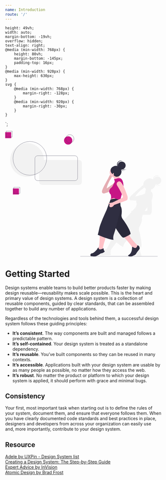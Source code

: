```yaml
---
name: Introduction
route: '/'
---
```


    height: 49vh;
    width: auto;
    margin-bottom: -19vh;
    overflow: hidden;
    text-align: right;
    @media (min-width: 768px) {
        height: 80vh;
        margin-bottom: -145px;
        padding-top: 16px;
    }
    @media (min-width: 920px) {
        max-height: 630px;
    }
    svg {
        @media (min-width: 768px) {
            margin-right: -128px;
        }
        @media (min-width: 920px) {
            margin-right: -30px;
        }
    }
`;

<GlobalStyle />

<HeroWrapper>
    <svg id="ec9d6ccb-2de2-4d6a-b855-5099826210b3" data-name="Layer 1" xmlns="http://www.w3.org/2000/svg" width="100%" height="100%" viewBox="0 0 832.88 669.6875"><path d="M1002.96,359.16626a20.98144,20.98144,0,0,0-26.51,10.73c-.21008.45-.42.9-.61,1.37a22.62113,22.62113,0,0,0-.88,3.03,20.98577,20.98577,0,0,1,28.5-19.22,20.66428,20.66428,0,0,1,4.66,2.52,20.97773,20.97773,0,0,0-35.59009,15.58,30.06857,30.06857,0,0,0-39.97,4.56,27.00454,27.00454,0,0,0-11.76,24.97c-7.31,4.63-16.61,14.48-16.61,14.48s-34.13,27.63-50.4,44.95c-16.27,17.33-.04,22.48-.04,22.48s16.33,1.54,29.71,1.31c-1.24,4.56-.9,9.98,2.13,16.23,0,0-2.13,19.53-8.23,21.48-2.29.73-.54,1.19,2.52,1.48l-1.06,2.03a15.34151,15.34151,0,0,0-3.82-.14s-6.32,7.05-13.67,15.3c-4.6-.68-8.29-.96-8.2-.11.11,1.18,3.01,2.22,5.69,2.93-8.97,10.09-18.57,20.97-19.8,22.72-2.36005,3.38-59.14,56.6-75.11,81.53-15.97,24.94-19.63,28.9-19.63,28.9s3.11,3.04,7.92,7.59c-5.19,13.86005-17.55,45.15-28.09,58.36005.37-1.2-5.28-.72-11.45,5.46,0,0-.58.32-1.6.84-5.37,2.78-22.97,11.34-31.12,9.12-9.7-2.64-14.61,9.98-10.03,12.22,4.95,2.44,12.57,9.1,25.21,9.66a64.18879,64.18879,0,0,0,15.94-1.84c6.95-1.5,12.86-3.2,15.57-2.16,4.67,1.78,23.41.39,20.17-5.13-3.24-5.53.69-15.8.69-15.8s-1.3.13-3.29.24c4.66-12.62,23.04-35.48,33.5-47.91,2.72,2.31,5.41,4.55005,8,6.62,18.04,14.4,27.38,17.97,27.38,17.97s-.38-12.99,14.6-29.74c4.62-5.17,11.52-14.16,18.85-24.11,4.89,25.01,12.39,57.9,18.47,60.88a18.01987,18.01987,0,0,0,6.4,1.41c3.88,9.9,10.19,26.42,14.88,40.95h25.84c-5.68-14.6-11.08-31.55-11.34-44,4.96-.98,8.37-1.8,8.37-1.8,6.79-17.75-5.14-70.5-10.41-87.51-5.27-17,3.12-27.71,3.12-27.71,12.94-24.45,12.31-37.27,10.49-43.08a89.5632,89.5632,0,0,0,2.85-8.57c.88-3.2,1.77-6.07,2.65-8.64,17.7.27,35.88.36,38.26-.32,1.68-.48,3.35-2.28,4.8-4.42a29.62727,29.62727,0,0,0,4.95-15.54c.44-11.38,1.01-35.74-.99-56.03,6.08-15.74,9.3-34.04.03-44.86,0,0-1.26-.71-3.17-1.64a55.58587,55.58587,0,0,1,.6-12.11,29.61823,29.61823,0,0,0,6.26-2.32c.43-.22.85-.44,1.27-.68.84-.47,1.65-.99,2.44-1.54a29.84551,29.84551,0,0,0,10.78-13.83c.18994-.5.37-1,.53-1.5.05993-.17.1-.34.1499-.51.11011-.34.21-.67.3-1,.05005-.21.1-.41.14-.61.08-.3.16-.61.22-.91.04993-.22.08-.43.12-.65.06006-.29.11011-.58.16-.88.03992-.22.05994-.44.09-.66.04-.28.08008-.57.11011-.86.0299-.23.03991-.45.05993-.67005.02991-.29.04993-.57.05994-.85.02-.23.02-.45.03-.68.01-.28.02-.56.02-.84,0-.23-.01-.45-.01-.68v-.01c.09009.05.16992.1.26.15a21.03866,21.03866,0,0,0,13.74,14.06,21.08657,21.08657,0,0,1-10.74-12.69,20.74742,20.74742,0,0,0,4.3,1.05,21.02366,21.02366,0,0,0,20.52,7.26,21.07558,21.07558,0,0,1-16.86011-7.06,21.37135,21.37135,0,0,0,3.92-.53,20.663,20.663,0,0,0,3.81995-1.28,21.22453,21.22453,0,0,0,6.59009-4.63,20.80956,20.80956,0,0,0,2.54992-3.24,21.44534,21.44534,0,0,0,1.91-3.8c.17993-.47.32007-.95.46-1.43a20.96131,20.96131,0,0,0-12.57-25.69Zm-279.76,386.17a2.2666,2.2666,0,0,1,.48-.57C723.52,744.95624,723.36,745.15625,723.2,745.33624Zm199.96-292.75c-13.34,3.73-37.44,10.36-45.77,12.02,6.89-14.83,31.99-35.8,31.99-35.8s10.18-5.32995,16.04-13.42a26.81749,26.81749,0,0,0,8.15,7.74c.03,3.1-.01,6.29-.19,9.32-1.31-.23-2.09-.18-2.02.49.22,2.23.95,14.29-4.21,16.6A15.983,15.983,0,0,0,923.16,452.58624Zm9.44,88.98c-1.31.02-3.12.09-5.27.21,3.41-4.99,9.29-13.43,14.28-19.79.58,8.24.75,13.68.75,13.68S943.37,541.40625,932.6,541.56622Z" transform="translate(-183.56 -114.90625)" fill="#f2f2f2"/><circle cx="590.5" cy="216" r="30" fill="#2f2e41"/><path d="M794.24945,308.71692a29.99961,29.99961,0,0,1-42.37878,42.37866,29.99965,29.99965,0,1,0,42.37878-42.37866Z" transform="translate(-183.56 -114.90625)" opacity="0.1"/><circle cx="621.5" cy="184" r="21" fill="#2f2e41"/><path d="M805.06,316.90625a20.98569,20.98569,0,0,1-20.92432-19.5c-.03516.49744-.07568.99359-.07568,1.5a21,21,0,0,0,42,0c0-.50641-.04053-1.00256-.07569-1.5A20.98569,20.98569,0,0,1,805.06,316.90625Z" transform="translate(-183.56 -114.90625)" opacity="0.1"/><path d="M783.06,294.90625a20.92681,20.92681,0,0,1,26.25683-20.30994,20.99119,20.99119,0,1,0-13.51367,39.61988A21.00238,21.00238,0,0,1,783.06,294.90625Z" transform="translate(-183.56 -114.90625)" fill="#2f2e41"/><path d="M802.01612,313.37072a20.92682,20.92682,0,0,1,18.85763-27.31858,20.99119,20.99119,0,1,0-.85677,41.85236A21.00237,21.00237,0,0,1,802.01612,313.37072Z" transform="translate(-183.56 -114.90625)" fill="#2f2e41"/><path d="M808.77494,315.00755a20.92681,20.92681,0,0,1,2.93635-33.065,20.99118,20.99118,0,1,0,19.89035,36.83378A21.00238,21.00238,0,0,1,808.77494,315.00755Z" transform="translate(-183.56 -114.90625)" fill="#2f2e41"/><path d="M798.56,373.40625s-32,22-30,12c1.12-5.62-3.13-17.57-7.07007-26.95-3.05994-7.3-5.92993-13.05-5.92993-13.05l35-9a55.55116,55.55116,0,0,0,.13,16.05A51.3875,51.3875,0,0,0,798.56,373.40625Z" transform="translate(-183.56 -114.90625)" fill="#ffc1c7"/><polygon points="567 352.5 565 369.5 593 366.5 598 348.5 567 352.5" fill="#ffc1c7"/><path d="M716.56,441.40625l-6,7s-17,1-8-21,31-60,31-60,14-34,19-21-10,30-10,30-19,34-17,49Z" transform="translate(-183.56 -114.90625)" fill="#ffc1c7"/><path d="M716.56,441.40625l-6,7s-17,1-8-21,31-60,31-60,14-34,19-21-10,30-10,30-19,34-17,49Z" transform="translate(-183.56 -114.90625)" opacity="0.1"/><path d="M812.56,675.40625s45,48,50,62-8,36-13,37-6,7,0,8,26-8,32-18,10-17,13-19,5-11,0-16-46-43-51-66Z" transform="translate(-183.56 -114.90625)" fill="#ffc1c7"/><path d="M888.56,725.40625s-2,20-20,11c0,0-8-9-8,2s-4,30-17,37,9,10,12,9,23-8,26-14,14-20,18-25S898.56,723.40625,888.56,725.40625Z" transform="translate(-183.56 -114.90625)" fill="#2f2e41"/><path d="M795.56,512.40625s14,6,9,47c0,0-4,13,7,27s41,59,41,78c0,0-29,20-40,19s-54-75-54-75Z" transform="translate(-183.56 -114.90625)" fill="#2f2e41"/><path d="M795.56,512.40625s14,6,9,47c0,0-4,13,7,27s41,59,41,78c0,0-29,20-40,19s-54-75-54-75Z" transform="translate(-183.56 -114.90625)" opacity="0.1"/><path d="M687.56,665.40625s2,72-10,80c0,0-16,23-26,23s-9,8-4,9,6,4,26-4,30-10,33-10,6-4,0-16,17-73,17-73Z" transform="translate(-183.56 -114.90625)" fill="#ffc1c7"/><path d="M708.56,740.40625s-10,5-17,6-10.93727-6.08031-9.46864-8.54015-4.53136-.45985-8.53136,8.54015c0,0-17,20-27,21s-10.07808,14.53836-5,15c5.5.5,15,4,27,0s23-15,28-15,22-8,17-12S708.56,740.40625,708.56,740.40625Z" transform="translate(-183.56 -114.90625)" fill="#2f2e41"/><path d="M771.56,388.01256s-42,31.39369-48,34.39369-13,26-13,26,36-10,42-17S771.56,388.01256,771.56,388.01256Z" transform="translate(-183.56 -114.90625)" fill="#ffc1c7"/><path d="M771.56,388.01256s-42,31.39369-48,34.39369-13,26-13,26,36-10,42-17S771.56,388.01256,771.56,388.01256Z" transform="translate(-183.56 -114.90625)" opacity="0.1"/><circle cx="584.5" cy="221" r="27" fill="#ffc1c7"/><path d="M745.56,480.40625s-18,47-19,51-35,74-41,103-8,34-8,34,30,13,52,20,32,7,32,7-5-12,3-33,24-88,24-88,12.794-39.501,10-68a106.44419,106.44419,0,0,1-.24-22.11288,8.649,8.649,0,0,0-9.16083-9.65527C774.32263,475.65537,750.32527,477.68324,745.56,480.40625Z" transform="translate(-183.56 -114.90625)" fill="#2f2e41"/><path d="M798.56,367.40625s-13-2-19,1-16,2-15,4,6,13,2,17-8,22-16,27-20,22-4,37c0,0,5,19,0,23s16-4,16-4a43.55741,43.55741,0,0,1,13,5c7,4,23,3,23,3s7-31,11-38S822.56,380.40625,798.56,367.40625Z" transform="translate(-183.56 -114.90625)" fill="#c71585"/><path d="M791.56,383.40625s-23,4-8,27,28,54,28,54,3,5-7,9-49,23-49,23-26,4-25,6,11,0,11,0-7,19,5,19,18-12,18-12,65-23,69-26c1.4-1.05,2.31-3.325,2.9015-5.83888a29.64135,29.64135,0,0,0-.93176-16.28689C828.7781,441.38537,806.65344,380.05215,791.56,383.40625Z" transform="translate(-183.56 -114.90625)" fill="#ffc1c7"/><path d="M788.11078,316.85547A21.99925,21.99925,0,1,0,759.00922,345.957a21.99925,21.99925,0,1,0,29.10156-29.10156Z" transform="translate(-183.56 -114.90625)" fill="#2f2e41"/><ellipse cx="577" cy="230.5" rx="2.5" ry="6.5" fill="#ffc1c7"/><circle cx="336" cy="50.5" r="22" fill="#c71585"/><rect x="41" y="306.5" width="32" height="32" fill="#c71585"/><rect x="181" y="154.5" width="228" height="133" rx="16.00394" fill="#f2f2f2"/><circle cx="116.5" cy="155" r="90" fill="#f2f2f2"/><circle cx="131.5" cy="146" r="90" fill="none" stroke="#3f3d56" strokeMiterlimit="10"/><rect x="158.5" y="132" width="228" height="133" rx="14.69291" fill="none" stroke="#3f3d56" strokeMiterlimit="10"/><circle cx="345" cy="41.5" r="22" fill="none" stroke="#3f3d56" strokeMiterlimit="10"/><rect x="46" y="300.5" width="32" height="32" fill="none" stroke="#3f3d56" strokeMiterlimit="10"/><rect y="6.5" width="32" height="32" fill="#c71585"/><rect x="5" y="0.5" width="32" height="32" fill="none" stroke="#3f3d56" strokeMiterlimit="10"/><line x1="400.5" y1="669" x2="813.5" y2="669" fill="none" stroke="#3f3d56" strokeMiterlimit="10"/></svg>
</HeroWrapper>

# Getting Started

Design systems enable teams to build better products faster by making design reusable—reusability makes scale possible. This is the heart and primary value of design systems. A design system is a collection of reusable components, guided by clear standards, that can be assembled together to build any number of applications.

Regardless of the technologies and tools behind them, a successful design system follows these guiding principles:

- **It’s consistent**. The way components are built and managed follows a predictable pattern.
- **It’s self-contained**. Your design system is treated as a standalone dependency.
- **It’s reusable**. You’ve built components so they can be reused in many contexts.
- **It’s accessible**. Applications built with your design system are usable by as many people as possible, no matter how they access the web.
- **It’s robust**. No matter the product or platform to which your design system is applied, it should perform with grace and minimal bugs.

## Consistency

Your first, most important task when starting out is to define the rules of your system, document them, and ensure that everyone follows them. When you have clearly documented code standards and best practices in place, designers and developers from across your organization can easily use and, more importantly, contribute to your design system.

## Resource
[Adele by UXPin - Design System list](https://adele.uxpin.com)<br />
[Creating a Design System: The Step-by-Step Guide](https://www.uxpin.com/create-design-system-guide/)<br />
[Expert Advice by InVision](https://www.invisionapp.com/design-system-manager/expert-advice)<br />
[Atomic Design by Brad Frost](http://atomicdesign.bradfrost.com/table-of-contents/)<br />

